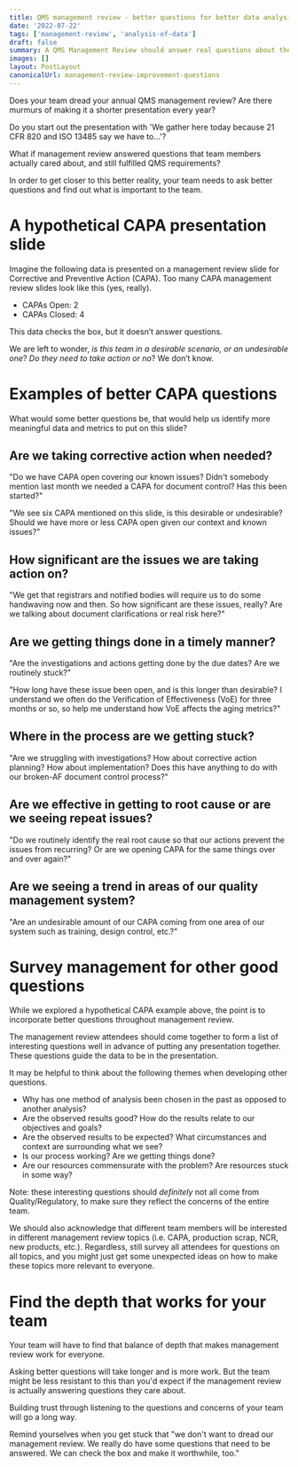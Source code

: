 ```yaml
---
title: QMS management review - better questions for better data analysis
date: '2022-07-22'
tags: ['management-review', 'analysis-of-data']
draft: false
summary: A QMS Management Review should answer real questions about the business and the QMS.  Teams get better results by focusing on the questions they want to answer, rather than the form of the data they have.
images: []
layout: PostLayout
canonicalUrl: management-review-improvement-questions
---
```


Does your team dread your annual QMS management review? Are there murmurs of making it a shorter presentation every year?

Do you start out the presentation with 'We gather here today because 21 CFR 820 and ISO 13485 say we have to...'?

What if management review answered questions that team members actually cared about, and still fulfilled QMS requirements?

In order to get closer to this better reality, your team needs to ask better questions and find out what is important to the team.

# A hypothetical CAPA presentation slide

Imagine the following data is presented on a management review slide for Corrective and Preventive Action (CAPA). Too many CAPA management review slides look like this (yes, really).

- CAPAs Open: 2
- CAPAs Closed: 4

This data checks the box, but it doesn’t answer questions.

We are left to wonder, _is this team in a desirable scenario, or an undesirable one_? _Do they need to take action or no_? We don’t know.

# Examples of better CAPA questions

What would some better questions be, that would help us identify more meaningful data and metrics to put on this slide?

## Are we taking corrective action when needed?

"Do we have CAPA open covering our known issues? Didn't somebody mention last month we needed a CAPA for document control? Has this been started?"

"We see six CAPA mentioned on this slide, is this desirable or undesirable? Should we have more or less CAPA open given our context and known issues?"

## How significant are the issues we are taking action on?

"We get that registrars and notified bodies will require us to do some handwaving now and then. So how significant are these issues, really? Are we talking about document clarifications or real risk here?"

## Are we getting things done in a timely manner?

"Are the investigations and actions getting done by the due dates? Are we routinely stuck?"

"How long have these issue been open, and is this longer than desirable? I understand we often do the Verification of Effectiveness (VoE) for three months or so, so help me understand how VoE affects the aging metrics?"

## Where in the process are we getting stuck?

"Are we struggling with investigations? How about corrective action planning? How about implementation? Does this have anything to do with our broken-AF document control process?"

## Are we effective in getting to root cause or are we seeing repeat issues?

"Do we routinely identify the real root cause so that our actions prevent the issues from recurring? Or are we opening CAPA for the same things over and over again?"

## Are we seeing a trend in areas of our quality management system?

"Are an undesirable amount of our CAPA coming from one area of our system such as training, design control, etc.?"

# Survey management for other good questions

While we explored a hypothetical CAPA example above, the point is to incorporate better questions throughout management review.

The management review attendees should come together to form a list of interesting questions well in advance of putting any presentation together. These questions guide the data to be in the presentation.

It may be helpful to think about the following themes when developing other questions.

- Why has one method of analysis been chosen in the past as opposed to another analysis?
- Are the observed results good? How do the results relate to our objectives and goals?
- Are the observed results to be expected? What circumstances and context are surrounding what we see?
- Is our process working? Are we getting things done?
- Are our resources commensurate with the problem? Are resources stuck in some way?

Note: these interesting questions should _definitely_ not all come from Quality/Regulatory, to make sure they reflect the concerns of the entire team.

We should also acknowledge that different team members will be interested in different management review topics (i.e. CAPA, production scrap, NCR, new products, etc.). Regardless, still survey all attendees for questions on all topics, and you might just get some unexpected ideas on how to make these topics more relevant to everyone.

# Find the depth that works for your team

Your team will have to find that balance of depth that makes management review work for everyone.

Asking better questions will take longer and is more work. But the team might be less resistant to this than you'd expect if the management review is actually answering questions they care about.

Building trust through listening to the questions and concerns of your team will go a long way.

Remind yourselves when you get stuck that "we don't want to dread our management review. We really do have some questions that need to be answered. We can check the box and make it worthwhile, too."

